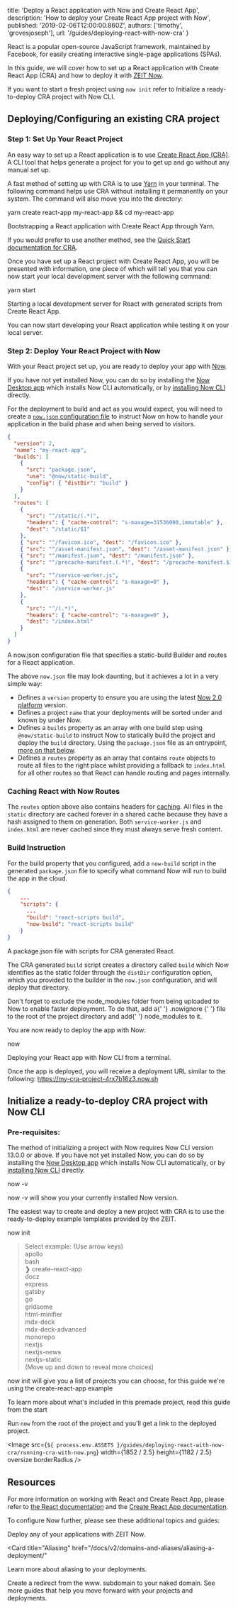 
  title: 'Deploy a React application with Now and Create React App',
  description: 'How to deploy your Create React App project with Now',
  published: '2019-02-06T12:00:00.860Z',
  authors: ['timothy', 'grovesjoseph'],
  url: '/guides/deploying-react-with-now-cra'
}

React is a popular open-source JavaScript framework, maintained by Facebook, for easily creating interactive single-page applications (SPAs).

In this guide, we will cover how to set up a React application with Create React App (CRA) and how to deploy it with [ZEIT Now](/docs/v2).

If you want to start a fresh project using `now init` refer to <GenericLink href="#initialize-a-ready-to-deploy-cra-project-with-now-cli">Initialize a ready-to-deploy CRA project with Now CLI</GenericLink>.

## Deploying/Configuring an existing CRA project

### Step 1: Set Up Your React Project

An easy way to set up a React application is to use [Create React App (CRA)](https://facebook.github.io/create-react-app/). A CLI tool that helps generate a project for you to get up and go without any manual set up.

A fast method of setting up with CRA is to use [Yarn](https://yarnpkg.com) in your terminal. The following command helps use CRA without installing it permanently on your system. The command will also move you into the directory:

<TerminalInput>yarn create react-app my-react-app && cd my-react-app</TerminalInput>
<Caption>Bootstrapping a React application with Create React App through Yarn.</Caption>

If you would prefer to use another method, see the [Quick Start documentation for CRA](https://facebook.github.io/create-react-app/docs/getting-started#quick-start).

Once you have set up a React project with Create React App, you will be presented with information, one piece of which will tell you that you can now start your local development server with the following command:

<TerminalInput>yarn start</TerminalInput>
<Caption>Starting a local development server for React with generated scripts from Create React App.</Caption>

You can now start developing your React application while testing it on your local server.

### Step 2: Deploy Your React Project with Now

With your React project set up, you are ready to deploy your app with [Now](/now).

If you have not yet installed Now, you can do so by installing the [Now Desktop app](/docs/v2/getting-started/installation/#now-desktop) which installs Now CLI automatically, or by [installing Now CLI](/docs/v2/getting-started/installation/#now-cli) directly.

For the deployment to build and act as you would expect, you will need to create a [`now.json` configuration file](https://zeit.co/docs/v2/deployments/configuration) to instruct Now on how to handle your application in the build phase and when being served to visitors.

```json
{
  "version": 2,
  "name": "my-react-app",
  "builds": [
    {
      "src": "package.json",
      "use": "@now/static-build",
      "config": { "distDir": "build" }
    }
  ],
  "routes": [
    {
      "src": "^/static/(.*)",
      "headers": { "cache-control": "s-maxage=31536000,immutable" },
      "dest": "/static/$1"
    },
    { "src": "^/favicon.ico", "dest": "/favicon.ico" },
    { "src": "^/asset-manifest.json", "dest": "/asset-manifest.json" },
    { "src": "^/manifest.json", "dest": "/manifest.json" },
    { "src": "^/precache-manifest.(.*)", "dest": "/precache-manifest.$1" },
    {
      "src": "^/service-worker.js",
      "headers": { "cache-control": "s-maxage=0" },
      "dest": "/service-worker.js"
    },
    {
      "src": "^/(.*)",
      "headers": { "cache-control": "s-maxage=0" },
      "dest": "/index.html"
    }
  ]
}
```

<Caption>
  A <InlineCode>now.json</InlineCode> configuration file that specifies a
  static-build Builder and routes for a React application.
</Caption>

The above `now.json` file may look daunting, but it achieves a lot in a very simple way:

- Defines a `version` property to ensure you are using the latest [Now 2.0 platform](/docs/v2/platform/overview) version.
- Defines a project `name` that your deployments will be sorted under and known by under Now.
- Defines a `builds` property as an array with one build step using `@now/static-build` to instruct Now to statically build the project and deploy the `build` directory. Using the `package.json` file as an entrypoint, [more on that below](#build-instruction).
- Defines a `routes` property as an array that contains `route` objects to route all files to the right place whilst providing a fallback to `index.html` for all other routes so that React can handle routing and pages internally.

### Caching React with Now Routes

The `routes` option above also contains headers for [caching](https://zeit.co/docs/v2/routing/caching/). All files in the `static` directory are cached forever in a shared cache because they have a hash assigned to them on generation. Both `service-worker.js` and `index.html` are never cached since they must always serve fresh content.

### Build Instruction

For the build property that you configured, add a `now-build` script in the generated `package.json` file to specify what command Now will run to build the app in the cloud.

```json
{
    ...
    "scripts": {
      ...
      "build": "react-scripts build",
      "now-build": "react-scripts build"
    }
}
```

<Caption>
  A <InlineCode>package.json</InlineCode> file with scripts for CRA generated
  React.
</Caption>

The CRA generated `build` script creates a directory called `build` which Now identifies as the static folder through the `distDir` configuration option, which you provided to the builder in the `now.json` configuration, and will deploy that directory.

<Note>
  Don't forget to exclude the <InlineCode>node_modules</InlineCode> folder from
  being uploaded to Now to enable faster deployment. To do that, add a{' '}
  <GenericLink href="/guides/prevent-uploading-sourcepaths-with-nowignore/">
    .nowignore
  </GenericLink>{' '}
  file to the root of the project directory and add{' '}
  <InlineCode>node_modules</InlineCode> to it.
</Note>

You are now ready to deploy the app with Now:

<TerminalInput>now</TerminalInput>
<Caption>Deploying your React app with Now CLI from a terminal.</Caption>

Once the app is deployed, you will receive a deployment URL similar to the following: https://my-cra-project-4rx7b16z3.now.sh

## Initialize a ready-to-deploy CRA project with Now CLI

### Pre-requisites:

The method of initializing a project with Now requires Now CLI version 13.0.0 or above. If you have not yet installed Now, you can do so by installing the [Now Desktop app](/docs/v2/getting-started/installation/#now-desktop) which installs Now CLI automatically, or by [installing Now CLI](/docs/v2/getting-started/installation/#now-cli) directly.

<TerminalInput>now -v</TerminalInput>
<Caption><InlineCode>now -v</InlineCode> will show you your currently installed Now version.</Caption>

The easiest way to create and deploy a new project with CRA is to use the ready-to-deploy example templates provided by the ZEIT.

<TerminalInput>now init</TerminalInput>
<TerminalOutput>
> Select example: (Use arrow keys) <br/>
  apollo <br/>
  bash <br/>
❯ create-react-app <br/>
  docz <br/>
  express <br/>
  gatsby <br/>
  go <br/>
  gridsome<br/> 
  html-minifier<br/> 
  mdx-deck <br/>
  mdx-deck-advanced <br/>
  monorepo <br/>
  nextjs <br/>
  nextjs-news <br/>
  nextjs-static <br/>
(Move up and down to reveal more choices)</TerminalOutput>
<Caption><InlineCode>now init</InlineCode> will give you a list of projects you can choose, for this guide we're using the <InlineCode>create-react-app</InlineCode> example</Caption>

To learn more about what's included in this premade project, read this guide from the start

Run `now` from the root of the project and you'll get a link to the deployed project.

<Image
  src={`${
    process.env.ASSETS
  }/guides/deploying-react-with-now-cra/running-cra-with-now.png`}
  width={1852 / 2.5}
  height={1182 / 2.5}
  oversize
  borderRadius
/>

## Resources

For more information on working with React and Create React App, please refer to [the React documentation](https://reactjs.org/docs/getting-started.html) and the [Create React App documentation](https://facebook.github.io/create-react-app/).

To configure Now further, please see these additional topics and guides:

<Card title="Deploying Basics" href="/docs/v2/deployments/basics">
  Deploy any of your applications with ZEIT Now.
</Card>

<Card
  title="Aliasing"
  href="/docs/v2/domains-and-aliases/aliasing-a-deployment/"
>
  Learn more about aliasing to your deployments.
</Card>

<Card title="www. Redirect" href="/guides/redirect-from-www">
  Create a redirect from the www. subdomain to your naked domain.
</Card>

<Card title="More Guides" href="/guides">
  See more guides that help you move forward with your projects and deployments.
</Card>

